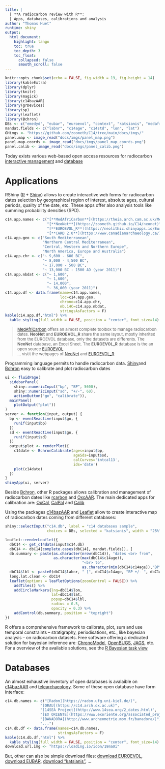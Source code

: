 ```yaml
---
title: | 
  | **A radiocarbon review with R**: 
  | Apps, databases, calibrations and analysis
author: "Thomas Huet"
runtime: shiny
output: 
  html_document:
    highlight: tango
    toc: true
    toc_depth: 3
    toc_float:
      collapsed: false
      smooth_scroll: false
---
```


```r
knitr::opts_chunk$set(echo = FALSE, fig.width = 19, fig.height = 14)
library(kableExtra) 
library(dplyr)
library(knitr)
library(magick)
library(c14bazAAR)
library(grDevices)
library(sp)
library(leaflet)
library(Bchron)
DBs <- c("emedyd", "eubar", "euroevol", "context", "katsianis", "medafricarbon", "radon")
mandat.fields <- c("labnr", "c14age", "c14std", "lon", "lat")
GHimgs <- "https://github.com/zoometh/C14/tree/main/docs/imgs/"
panel.map <- image_read("docs/imgs/panel_map.png")
panel.map.coords <- image_read("docs/imgs/panel_map_coords.png")
panel.calib <- image_read("docs/imgs/panel_calib.png")
```

Today exists various web-based open access resources for radiocarbon [interactive management](#c14.app) and [database](#c14.db)

# Applications {#c14.app}

RShiny ([R](https://www.r-project.org/) + [Shiny](https://shiny.rstudio.com/)) allows to create interactive web forms for radiocarbon dates selection by geographical region of interest, absolute ages, cultural periods, quality of the date, etc. These apps offer also analysis tools like summing probability densities (SPD). 

```r
c14.app.names <- c("[**MedAfriCarbon**](https://theia.arch.cam.ac.uk/MedAfriCarbon/)",
                   "[**NeoNet**](https://zoometh.github.io/C14/neonet)",
                   "[**EUROEVOL_R**](https://neolithic.shinyapps.io/Euroevol_R/)",
                   "[**CARD 2.0**](https://www.canadianarchaeology.ca/)")
c14.app.geo <- c("South Mediterranean",
                 "Northern Central Mediterranean",
                 "Central, Western and Northern Europe",
                 "North America, Europe and Australia")
c14.app.chr <- c("~ 9,600 - 600 BC",
                 "~ 8,000 - 4,500 BC",
                 "~ 17,000 - 500 BC",
                 "~ 13,000 BC - 1500 AD (year 2011)")
c14.app.nbdat <- c("~ 1,600",
                   "~ 1,600",
                   "~ 14,000",
                   "~ 36,000 (year 2011)")
c14.app.df <- data.frame(name=c14.app.names,
                         loc=c14.app.geo,
                         chrono=c14.app.chr,
                         nb.14C=c14.app.nbdat,
                         stringsAsFactors = F)
kable(c14.app.df,"html") %>%
  kable_styling(full_width = FALSE, position = "center", font_size=14)
```

> <font size="2"> [MedAfriCarbon](https://theia.arch.cam.ac.uk/MedAfriCarbon/) offers an almost complete toolbox to manage radiocarbon dates. **NeoNet** and **EUROEVOL_R** share the same layout, mostly inherited from the EUROEVOL database, only the datasets are differents. The **NeoNet** database, an Excel Sheet. The **EUROEVOL_R** database is the an open source [EUROEVOL](http://discovery.ucl.ac.uk/1469811/) <br> ... vistit the webpages of [NeoNet](https://zoometh.github.io/C14/neonet/#app) and [EUROEVOL_R](https://zoometh.github.io/C14/euroevol)</font>

Programming language permits to handle radiocarbon data. [Shiny](https://shiny.rstudio.com/)and [Bchron](https://cran.r-project.org/web/packages/Bchron/vignettes/Bchron.html) easy to calibrate and plot radiocarbon dates

```r
ui <- fluidPage(
  sidebarPanel(
    shiny::numericInput("bp", "BP", 5600),
    shiny::numericInput("sd", "+/-", 60),
    actionButton("go", "calibrate")),
  mainPanel(
    plotOutput("plot"))
)
server <- function(input, output) {
  bp <- eventReactive(input$go, {
    runif(input$bp)
  })
  sd <- eventReactive(input$go, {
    runif(input$sd)
  })
  output$plot <- renderPlot({
    c14date <- BchronCalibrate(ages=input$bp,
                               ageSds=input$sd,
                               calCurves='intcal13',
                               ids='date')
    plot(c14date)
  })
}
shinyApp(ui, server)
```

Beside [Bchron](https://cran.r-project.org/web/packages/Bchron/vignettes/Bchron.html), other R packages allows calibration and management of radiocarbon dates like  [rcarbon](https://cran.r-project.org/web/packages/rcarbon/index.html) and  [OxcAAR](https://cran.r-project.org/web/packages/oxcAAR/index.html). The main dedicated apps for calibration are: [OxCal](https://c14.arch.ox.ac.uk/oxcal/),        [CalPal](http://www.calpal-online.de/) and [Calib](http://calib.org/calib/)
  
Using the packages [c14bazAAR](https://github.com/ropensci/c14bazAAR) and [Leaflet](https://rstudio.github.io/leaflet/) allow to create interactive map of radiocarbon dates coming from different databases:

```r
shiny::selectInput("c14.db", label = "c14 databases sample",
                   choices = DBs, selected = "katsianis", width = "25%")
```

```r
leaflet::renderLeaflet({
  dbC14 <- get_c14data(input$c14.db)
  dbC14 <- dbC14[complete.cases(dbC14[, mandat.fields]), ]
  db.summary <- paste(as.character(nrow(dbC14)), "dates <br> from", 
                      as.character(max(dbC14$c14age)),
                                   "<br> to",
                                   as.character(min(dbC14$c14age)),"BP")
  dbC14$lbl <- paste0(dbC14$labnr, " [", dbC14$c14age, "BP +/- ", dbC14$c14std, "]")
  long.lat.clean <- dbC14
  leaflet(options = leafletOptions(zoomControl = FALSE)) %>%
    addTiles() %>%
    addCircleMarkers(lng=dbC14$lon,
                     lat=dbC14$lat,
                     popup=dbC14$lbl,
                     radius = 0.5,
                     opacity = 0.3) %>%
    addControl(db.summary, position = "topright")
})
```

R offers a comprehensive framework to calibrate, plot, sum and use temporal constraints -- stratigraphy, periodisations, etc., like bayesian analysis -- on radiocarbon datasets. 
Free software offering a dedicated solution for bayesian inference are: [ChronoModel](https://chronomodel.com/), [OpenBUGS](http://www.openbugs.net/w/FrontPage), [JAGS](http://mcmc-jags.sourceforge.net/), etc. For a overview of the available solutions, see the [R Bayesian task view](https://cran.r-project.org/web/views/Bayesian.html)

# Databases {#c14.db}

An almost exhaustive inventory of open databases is avalaible on [c14bazAAR](https://github.com/ropensci/c14bazAAR#databases) and [telearchaeology](http://telearchaeology.org/c14-databses/). Some of these open database have form interface:

```r
c14.db.names <- c("[Radon](https://radon.ufg.uni-kiel.de/)",
                "[ORAU](https://c14.arch.ox.ac.uk)",
                "[14SEA Project](http://www.14sea.org/2_dates.html)",
                "[EX ORIENTE](https://www.exoriente.org/associated_projects/ppnd_sites.php)",
                "[BANADORA](http://www.archeometrie.mom.fr/banadora/)",
                "...")
c14.db.df <- data.frame(names=c14.db.names,
                        stringsAsFactors = F)
kable(c14.db.df,"html") %>%
  kable_styling(full_width = FALSE, position = "center", font_size=14)
download.url.img <- "https://loading.io/icon/19ma0i"
```

But, other can also be simple download files: [download EUROEVOL](http://discovery.ucl.ac.uk/1469811), [download EUBAR](https://telearchaeology.org///EUBAR/EUBAR%20def.xlsx), [download "katsianis"](https://rdr.ucl.ac.uk/ndownloader/files/23166314), ...

